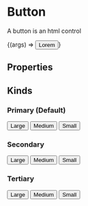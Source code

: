 
<Meta title="Form Components/Button/Button" component={ButtonComponent} />

# Button

A button is an html control

<Canvas>
  <Story name="Example">{(args) => <Button {...args}>Lorem</Button>}</Story>
</Canvas>

## Properties

<ArgsTable story="Example" />

## Kinds

### Primary (Default)

<Story name="Primary">
  <Button type="button" kind="primary" display="inline" size="lg">
    Large
  </Button>
  <Button type="button" kind="primary" display="inline" size="md">
    Medium
  </Button>
  <Button type="button" kind="primary" display="inline" size="sm">
    Small
  </Button>
</Story>

### Secondary

<Story name="Secondary">
  <Button type="button" kind="secondary" display="inline" size="lg">
    Large
  </Button>
  <Button type="button" kind="secondary" display="inline" size="md">
    Medium
  </Button>
  <Button type="button" kind="secondary" display="inline" size="sm">
    Small
  </Button>
</Story>

### Tertiary

<Story name="Tertiary">
  <Button type="button" kind="tertiary" display="inline" size="lg">
    Large
  </Button>
  <Button type="button" kind="tertiary" display="inline" size="md">
    Medium
  </Button>
  <Button type="button" kind="tertiary" display="inline" size="sm">
    Small
  </Button>
</Story>
